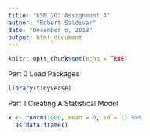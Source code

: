```yaml
---
title: "ESM 203 Assignment 4"
author: "Robert Saldivar"
date: "December 5, 2018"
output: html_document
---
```


```r
knitr::opts_chunk$set(echo = TRUE)
```

Part 0 Load Packages
```r
library(tidyverse)
```


Part 1 Creating A Statistical Model
```r

x <- rnorm(1000, mean = 0, sd = 1) %>%
  as.data.frame()

```

